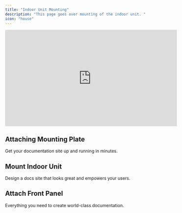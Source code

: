 ```yaml
---
title: "Indoor Unit Mounting"
description: "This page goes over mounting of the indoor unit. "
icon: "house"
---
```


<iframe width="560" height="315" 
    src="https://www.youtube.com/embed/-4xwvxrmSIE?si=BaW7zOjWno2JPlvL&autoplay=1&mute=1"
    title="YouTube video player" 
    frameborder="0" 
    allow="accelerometer; autoplay; clipboard-write; encrypted-media; gyroscope; picture-in-picture; web-share" 
    referrerpolicy="strict-origin-when-cross-origin" 
    allowfullscreen>
</iframe>

## Attaching Mounting Plate

Get your documentation site up and running in minutes.

## Mount Indoor Unit

Design a docs site that looks great and empowers your users.


## Attach Front Panel

Everything you need to create world-class documentation.